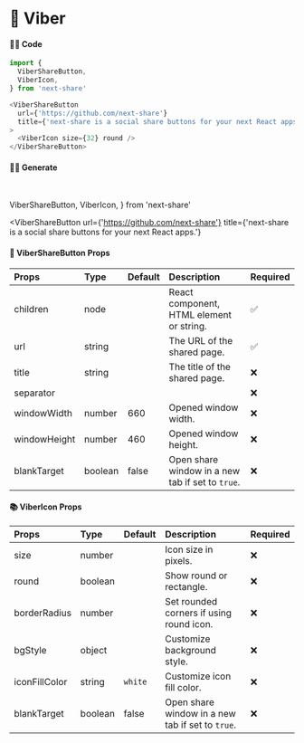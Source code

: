 # 🎀 Viber

#### 👨‍💻 Code

```js copy
import {
  ViberShareButton,
  ViberIcon,
} from 'next-share'

<ViberShareButton
  url={'https://github.com/next-share'}
  title={'next-share is a social share buttons for your next React apps.'}
>
  <ViberIcon size={32} round />
</ViberShareButton>
```

#### 👨‍💻 Generate

<br />

  ViberShareButton,
  ViberIcon,
} from 'next-share'

<ViberShareButton
  url={'https://github.com/next-share'}
  title={'next-share is a social share buttons for your next React apps.'}
>
  <ViberIcon size={32} round />
</ViberShareButton>

#### 📖 ViberShareButton Props

| Props | Type | Default | Description | Required |
| :--- | :--- | :--- | :--- | :--- |
| children | node |  | React component, HTML element or string. | ✅ |
| url | string |  | The URL of the shared page. | ✅ |
| title | string |  | The title of the shared page. | ❌ |
| separator |  |  |  | ❌ |
| windowWidth | number | 660 | Opened window width. | ❌ |
| windowHeight | number | 460 | Opened window height. | ❌ |
| blankTarget | boolean | false | Open share window in a new tab if set to `true`. | ❌ |

#### 📚 ViberIcon Props

| Props | Type | Default | Description | Required |
| :--- | :--- | :--- | :--- | :--- |
| size | number |  | Icon size in pixels. | ❌ |
| round | boolean |  | Show round or rectangle. | ❌ |
| borderRadius | number |  | Set rounded corners if using round icon. | ❌ |
| bgStyle | object |  | Customize background style. | ❌ |
| iconFillColor | string | <code>white</code> | Customize icon fill color. | ❌ |
| blankTarget | boolean | false | Open share window in a new tab if set to `true`. | ❌ |
